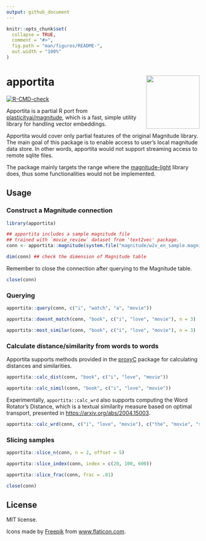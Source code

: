 ```yaml
---
output: github_document
---
```


<!-- README.md is generated from README.Rmd. Please edit that file -->

```r
knitr::opts_chunk$set(
  collapse = TRUE,
  comment = "#>",
  fig.path = "man/figures/README-",
  out.width = "100%"
)
```

# apportita <a href='https://paithiov909.github.io/apportita'><img src='man/figures/logo.png' align="right" height="139" /></a>

<!-- badges: start -->
[![R-CMD-check](https://github.com/paithiov909/apportita/workflows/R-CMD-check/badge.svg)](https://github.com/paithiov909/apportita/actions)
<!-- badges: end -->

Apportita is a partial R port from [plasticityai/magnitude](https://github.com/plasticityai/magnitude), which is a fast, simple utility library for handling vector embeddings.

Apportita would cover only partial features of the original Magnitude library. The main goal of this package is to enable access to user's local magnitude data store.
In other words, apportita would not support streaming access to remote sqlite files.

The package mainly targets the range where the [magnitude-light](https://github.com/davebulaval/magnitude-light) library does, thus some functionalities would not be implemented.

## Usage

### Construct a Magnitude connection

```r
library(apportita)

## apportita includes a sample magnitude file
## trained with `movie_review` dataset from 'text2vec' package.
conn <- apportita::magnitude(system.file("magnitude/w2v_en_sample.magnitude", package = "apportita"))

dim(conn) ## check the dimension of Magnitude table
```

Remember to close the connection after querying to the Magnitude table.

```r
close(conn)
```

### Querying

```r
apportita::query(conn, c("i", "watch", "a", "movie"))

apportita::doesnt_match(conn, "book", c("i", "love", "movie"), n = 3)

apportita::most_similar(conn, "book", c("i", "love", "movie"), n = 3)
```

### Calculate distance/similarity from words to words

Apportita supports methods provided in the [proxyC](https://github.com/koheiw/proxyC) package for calculating distances and similarities.

```r
apportita::calc_dist(conn, "book", c("i", "love", "movie"))

apportita::calc_simil(conn, "book", c("i", "love", "movie"))
```

Experimentally, `apportita::calc_wrd` also supports computing the Word Rotator's Distance, which is a textual similarity measure based on optimal transport, presented in <https://arxiv.org/abs/2004.15003>.

```r
apportita::calc_wrd(conn, c("i", "love", "movie"), c("the", "movie", "shows", "blue", "sky"))
```

### Slicing samples

```r
apportita::slice_n(conn, n = 2, offset = 5)

apportita::slice_index(conn, index = c(20, 100, 600))

apportita::slice_frac(conn, frac = .01)
```

```r
close(conn)
```

## License

MIT license.

Icons made by [Freepik](https://www.freepik.com) from
[www.flaticon.com](https://www.flaticon.com/).
